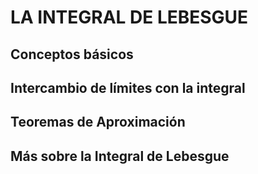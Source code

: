 # LA INTEGRAL DE LEBESGUE

## Conceptos básicos

## Intercambio de límites con la integral

## Teoremas de Aproximación

## Más sobre la Integral de Lebesgue

